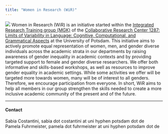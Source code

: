 ```yaml
---
title: "Women in Research (WiR)"
---
```


![](wir_logo.png)
Women in Research (WiR) is an initiative started within the [Integrated Research Training group (MGK)](https://www.sfb1287.uni-potsdam.de/en/project-mgk/) of the [Collaborative Research Center 1287: Limits of Variability in Language: Cognitive, Computational, and Grammatical Aspects](https://www.sfb1287.uni-potsdam.de/en/overview/) at the University of Potsdam. This initiative aims to actively promote equal representation of women, men, and gender diverse individuals across the academic strata in our departments by raising awareness of gender inequality in academic contexts and by providing targeted support to female and gender diverse researchers. We offer both informative and skills-based workshops, as well as resources to improve gender equality in academic settings. While some activities we offer will be targeted more towards women, many will be of interest to all genders. Therefore, we encourage participation from everyone. In short, WiR aims to help all members in our group strengthen the skills needed to create a more inclusive academic community of the present and of the future.

---
#### Contact

Sabia Costantini, sabia dot costantini at uni hyphen potsdam dot de  
Pamela Fuhrmeister, pamela dot fuhrmeister at uni hyphen potsdam dot de

